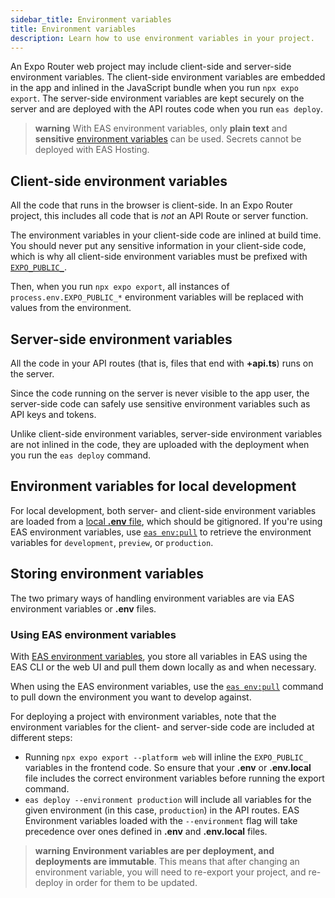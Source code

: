 ```yaml
---
sidebar_title: Environment variables
title: Environment variables
description: Learn how to use environment variables in your project.
---
```


An Expo Router web project may include client-side and server-side environment variables. The client-side environment variables are embedded in the app and inlined in the JavaScript bundle when you run `npx expo export`. The server-side environment variables are kept securely on the server and are deployed with the API routes code when you run `eas deploy`.

> **warning** With EAS environment variables, only **plain text** and **sensitive** [environment variables](/eas/environment-variables/#visibility-settings-for-environment-variables) can be used. Secrets cannot be deployed with EAS Hosting.

## Client-side environment variables

All the code that runs in the browser is client-side. In an Expo Router project, this includes all code that is _not_ an API Route or server function.

The environment variables in your client-side code are inlined at build time. You should never put any sensitive information in your client-side code, which is why all client-side environment variables must be prefixed with [`EXPO_PUBLIC_`](/guides/environment-variables/).

Then, when you run `npx expo export`, all instances of `process.env.EXPO_PUBLIC_*` environment variables will be replaced with values from the environment.

## Server-side environment variables

All the code in your API routes (that is, files that end with **+api.ts**) runs on the server.

Since the code running on the server is never visible to the app user, the server-side code can safely use sensitive environment variables such as API keys and tokens.

Unlike client-side environment variables, server-side environment variables are not inlined in the code, they are uploaded with the deployment when you run the `eas deploy` command.

## Environment variables for local development

For local development, both server- and client-side environment variables are loaded from a [local **.env** file](/guides/environment-variables/), which should be gitignored. If you're using EAS environment variables, use [`eas env:pull`](/eas/environment-variables/#sync-the-environment-variables-for-local-development-using-eas-envpull) to retrieve the environment variables for `development`, `preview`, or `production`.

## Storing environment variables

The two primary ways of handling environment variables are via EAS environment variables or **.env** files.

### Using EAS environment variables

With [EAS environment variables](/eas/environment-variables/), you store all variables in EAS using the EAS CLI or the web UI and pull them down locally as and when necessary.

When using the EAS environment variables, use the [`eas env:pull`](/eas/environment-variables/#sync-the-environment-variables-for-local-development-using-eas-envpull) command to pull down the environment you want to develop against.

For deploying a project with environment variables, note that the environment variables for the client- and server-side code are included at different steps:

- Running `npx expo export --platform web` will inline the `EXPO_PUBLIC_` variables in the frontend code. So ensure that your **.env** or **.env.local** file includes the correct environment variables before running the export command.
- `eas deploy --environment production` will include all variables for the given environment (in this case, `production`) in the API routes. EAS Environment variables loaded with the `--environment` flag will take precedence over ones defined in **.env** and **.env.local** files.

> **warning** **Environment variables are per deployment, and deployments are immutable**. This means that after changing an environment variable, you will need to re-export your project, and re-deploy in order for them to be updated.
